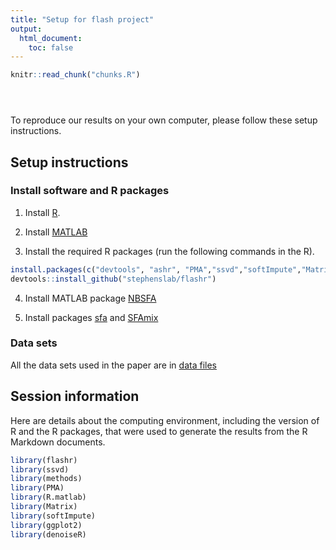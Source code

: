 ```yaml
---
title: "Setup for flash project"
output:
  html_document:
    toc: false
---
```


<!-- The file analysis/chunks.R contains chunks that define default settings
shared across the workflowr files. -->
```r
knitr::read_chunk("chunks.R")
```

<!-- Update knitr chunk options -->
```r
```

<!-- Insert the date the file was last updated -->
```r
```

<!-- Insert the code version (Git commit SHA1) if Git repository exists and R
 package git2r is installed -->
```r
```

To reproduce our results on your own computer, please follow these
setup instructions.

## Setup instructions

### Install software and R packages

1. Install [R](https://cran.r-project.org).

2. Install [MATLAB](https://www.mathworks.com/products/matlab.html)

3. Install the required R packages (run the following commands in the R).

```R
install.packages(c("devtools", "ashr", "PMA","ssvd","softImpute","Matrix","R.matlab","ggplot2","denoiseR"))
devtools::install_github("stephenslab/flashr")
```

4. Install MATLAB package [NBSFA](https://github.com/davidaknowles/nsfa)

5. Install packages [sfa](http://stephenslab.uchicago.edu/software.html#sfa) and [SFAmix](http://beehive.cs.princeton.edu/software/)


### Data sets

All the data sets used in the paper are in [data files](https://github.com/NKweiwang/flash_workflow/tree/master/data/output/missingdata)

## Session information

Here are details about the computing environment, including the
version of R and the R packages, that were used to generate the
results from the R Markdown documents.

```r
library(flashr)
library(ssvd)
library(methods)
library(PMA)
library(R.matlab)
library(Matrix)
library(softImpute)
library(ggplot2)
library(denoiseR)
```

```r
```
